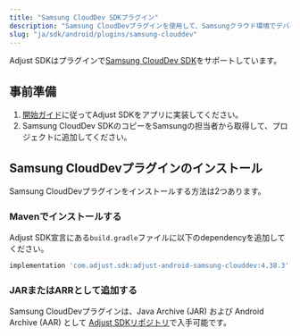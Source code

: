 ```yaml
---
title: "Samsung CloudDev SDKプラグイン"
description: "Samsung CloudDevプラグインを使用して、Samsungクラウド環境でデバイス情報を読み取ります。"
slug: "ja/sdk/android/plugins/samsung-clouddev"
---
```


Adjust SDKはプラグインで[Samsung CloudDev SDK](https://developer.samsung.com/instant-plays/samsung-clouddev-sdk/get-started.html)をサポートしています。

## 事前準備

1. [開始ガイド](/ja/sdk/android)に従ってAdjust SDKをアプリに実装してください。
2. Samsung CloudDev SDKのコピーをSamsungの担当者から取得して、プロジェクトに追加してください。

## Samsung CloudDevプラグインのインストール

Samsung CloudDevプラグインをインストールする方法は2つあります。

### Mavenでインストールする

Adjust SDK宣言にある`build.gradle`ファイルに以下のdependencyを追加してください。

```groovy
implementation 'com.adjust.sdk:adjust-android-samsung-clouddev:4.38.3'
```

### JARまたはARRとして追加する

Samsung CloudDevプラグインは、Java Archive \(JAR\) および Android Archive \(AAR\) として [Adjust SDKリポジトリ](https://github.com/adjust/android_sdk/releases/latest)で入手可能です。
